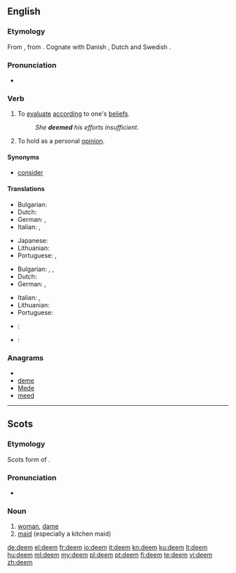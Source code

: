 ==English==

===Etymology===
From {{etyl|ang|en}} {{term|deman|dēman|lang=ang}}, from {{proto|Germanic}}.  Cognate with Danish {{term|dømme|lang=da}}, Dutch {{term|doemen|lang=nl}} and Swedish {{term|döma|lang=sv}}.

===Pronunciation===
* {{IPA|/di:m/}}
*: {{rhymes|iːm}}

===Verb===
{{en-verb}}

# To [[evaluate]] [[according]] to one's [[belief]]s.
#: ''She '''deemed''' his efforts insufficient.''
# To hold as a personal [[opinion]].

====Synonyms====
* [[consider]]

====Translations====
{{trans-top|to evaluate according to one's beliefs}}
* Bulgarian: {{t|bg|смятам|sc=Cyrl|tr=smjátam}}
* Dutch: {{t+|nl|beschouwen}}
* German: {{t+|de|halten}}, {{t+|de|erachten}}
* Italian: {{t+|it|considerare}}, {{t+|it|valutare}}
{{trans-mid}}
* Japanese: {{t|ja|見なす|tr=minasu|sc=Jpan}}
* Lithuanian: {{t+|lt|manyti|xs=Lithuanian}}
* Portuguese: {{t+|pt|considerar}}, {{t+|pt|estimar}}
{{trans-bottom}}

{{trans-top|to hold as a personal opinion}}
* Bulgarian: {{t|bg|смятам|sc=Cyrl|tr=smjátam}}, {{t|bg|считам|sc=Cyrl|tr=sčítam}}, {{t|bg|мисля|sc=Cyrl|tr=míslja}}
* Dutch: {{t+|nl|vinden}}
* German: {{t+|de|erachten}}, {{t+|de|ansehen}}
{{trans-mid}}
* Italian: {{t+|it|considerare}}, {{t+|it|ritenere}}
* Lithuanian: {{t+|lt|manyti|xs=Lithuanian}}
* Portuguese: {{t+|pt|considerar}}
{{trans-bottom}}

{{checktrans-top}}
* {{ttbc|Interlingua}}: {{t-|ia|estimar|xs=Interlingua}}
{{checktrans-mid}}
* {{ttbc|Spanish}}: {{t+|es|estimar}}
{{checktrans-bottom}}

===Anagrams===
* {{alphagram|deem}}
* [[deme#English|deme]]
* [[Mede#English|Mede]]
* [[meed#English|meed]]

----

==Scots==

===Etymology===
Scots form of {{etyl|en|sco}} {{term|dame|lang=ang}}.

===Pronunciation===
* {{IPA|/dim/|lang=sco}}

===Noun===
{{sco-noun}}

# [[woman]], [[dame]]
# [[maid]] (especially a kitchen maid)

[[de:deem]]
[[el:deem]]
[[fr:deem]]
[[io:deem]]
[[it:deem]]
[[kn:deem]]
[[ku:deem]]
[[lt:deem]]
[[hu:deem]]
[[ml:deem]]
[[my:deem]]
[[pl:deem]]
[[pt:deem]]
[[fi:deem]]
[[te:deem]]
[[vi:deem]]
[[zh:deem]]